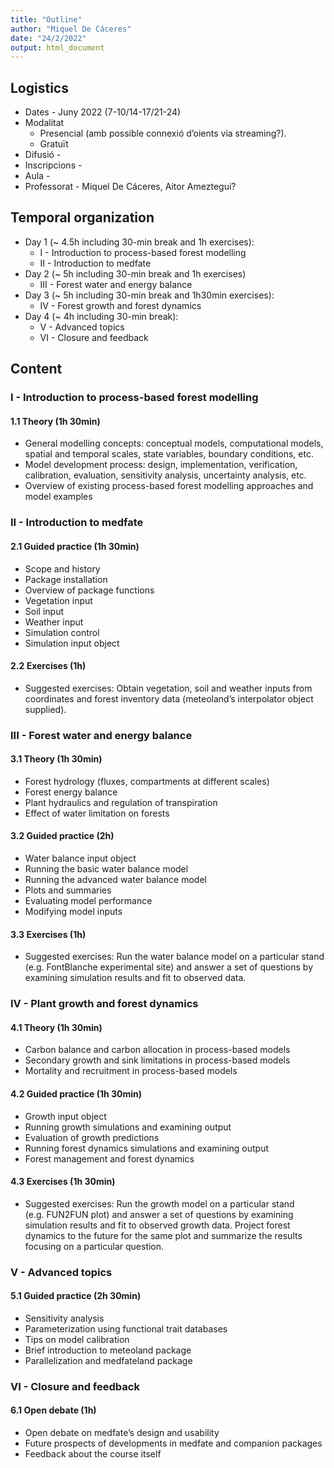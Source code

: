 ```yaml
---
title: "Outline"
author: "Miquel De Cáceres"
date: "24/2/2022"
output: html_document
---
```



## Logistics

+ Dates - Juny 2022 (7-10/14-17/21-24)
+ Modalitat 
    - Presencial (amb possible connexió d'oients via streaming?).
    - Gratuït
+ Difusió - 
+ Inscripcions - 
+ Aula - 
+ Professorat - Miquel De Cáceres, Aitor Ameztegui?

## Temporal organization

+ Day 1 (~ 4.5h including 30-min break and 1h exercises): 
  - I - Introduction to process-based forest modelling
  - II - Introduction to medfate
+ Day 2 (~ 5h including 30-min break and 1h exercises)
  - III - Forest water and energy balance
+ Day 3 (~ 5h including 30-min break and 1h30min exercises): 
  - IV - Forest growth and forest dynamics
+ Day 4 (~ 4h including 30-min break):
  - V - Advanced topics
  - VI - Closure and feedback 

## Content

### I - Introduction to process-based forest modelling

#### 1.1 Theory (1h 30min)

+ General modelling concepts: conceptual models, computational models, spatial and temporal scales, state variables, boundary conditions, etc.
+ Model development process: design, implementation, verification, calibration, evaluation, sensitivity analysis, uncertainty analysis, etc.
+ Overview of existing process-based forest modelling approaches and model examples

### II - Introduction to medfate

#### 2.1 Guided practice (1h 30min)

+ Scope and history
+ Package installation
+ Overview of package functions
+ Vegetation input
+ Soil input
+ Weather input
+ Simulation control
+ Simulation input object

#### 2.2 Exercises (1h)

+ Suggested exercises: Obtain vegetation, soil and weather inputs from coordinates and forest inventory data (meteoland's interpolator object supplied).

### III - Forest water and energy balance

#### 3.1 Theory (1h 30min)

+ Forest hydrology (fluxes, compartments at different scales)
+ Forest energy balance
+ Plant hydraulics and regulation of transpiration
+ Effect of water limitation on forests

#### 3.2 Guided practice (2h)

+ Water balance input object
+ Running the basic water balance model
+ Running the advanced water balance model
+ Plots and summaries
+ Evaluating model performance
+ Modifying model inputs

#### 3.3 Exercises (1h)

+ Suggested exercises: Run the water balance model on a particular stand (e.g. FontBlanche experimental site) and answer a set of questions by examining simulation results and fit to observed data.

### IV - Plant growth and forest dynamics

#### 4.1 Theory (1h 30min)

+ Carbon balance and carbon allocation in process-based models
+ Secondary growth and sink limitations in process-based models
+ Mortality and recruitment in process-based models

#### 4.2 Guided practice (1h 30min)

+ Growth input object
+ Running growth simulations and examining output
+ Evaluation of growth predictions
+ Running forest dynamics simulations and examining output
+ Forest management and forest dynamics

#### 4.3 Exercises (1h 30min)

+ Suggested exercises: Run the growth model on a particular stand (e.g. FUN2FUN plot) and answer a set of questions by examining simulation results and fit to observed growth data. Project forest dynamics to the future for the same plot and summarize the results focusing on a particular question.


### V - Advanced topics

#### 5.1 Guided practice (2h 30min)

+ Sensitivity analysis
+ Parameterization using functional trait databases
+ Tips on model calibration
+ Brief introduction to meteoland package
+ Parallelization and medfateland package

### VI - Closure and feedback 

#### 6.1 Open debate (1h)

+ Open debate on medfate's design and usability
+ Future prospects of developments in medfate and companion packages
+ Feedback about the course itself
